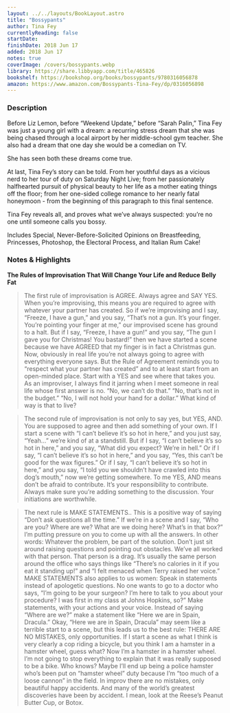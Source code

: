 ```yaml
---
layout: ../../layouts/BookLayout.astro
title: "Bossypants"
author: Tina Fey
currentlyReading: false
startDate: 
finishDate: 2018 Jun 17
added: 2018 Jun 17
notes: true
coverImage: /covers/bossypants.webp
library: https://share.libbyapp.com/title/465826
bookshelf: https://bookshop.org/books/bossypants/9780316056878
amazon: https://www.amazon.com/Bossypants-Tina-Fey/dp/0316056898
---
```


<ReadingTime
  startDate  = {frontmatter.startDate}
  finishDate = {frontmatter.finishDate}
/>

### Description
Before Liz Lemon, before “Weekend Update,” before “Sarah Palin,” Tina Fey was just a young girl with a dream: a recurring stress dream that she was being chased through a local airport by her middle-school gym teacher. She also had a dream that one day she would be a comedian on TV.

She has seen both these dreams come true.

At last, Tina Fey’s story can be told. From her youthful days as a vicious nerd to her tour of duty on Saturday Night Live; from her passionately halfhearted pursuit of physical beauty to her life as a mother eating things off the floor; from her one-sided college romance to her nearly fatal honeymoon - from the beginning of this paragraph to this final sentence.

Tina Fey reveals all, and proves what we’ve always suspected: you’re no one until someone calls you bossy.

Includes Special, Never-Before-Solicited Opinions on Breastfeeding, Princesses, Photoshop, the Electoral Process, and Italian Rum Cake!


### Notes & Highlights
**The Rules of Improvisation That Will Change Your Life and Reduce Belly Fat**
> The first rule of improvisation is AGREE. Always agree and SAY YES. When you’re improvising, this means you are required to agree with whatever your partner has created. So if we’re improvising and I say, “Freeze, I have a gun,” and you say, “That’s not a gun. It’s your finger. You’re pointing your finger at me,” our improvised scene has ground to a halt. But if I say, “Freeze, I have a gun!” and you say, “The gun I gave you for Christmas! You bastard!” then we have started a scene because we have AGREED that my finger is in fact a Christmas gun. Now, obviously in real life you’re not always going to agree with everything everyone says. But the Rule of Agreement reminds you to “respect what your partner has created” and to at least start from an open-minded place. Start with a YES and see where that takes you. As an improviser, I always find it jarring when I meet someone in real life whose first answer is no. “No, we can’t do that.” “No, that’s not in the budget.” “No, I will not hold your hand for a dollar.” What kind of way is that to live?

> The second rule of improvisation is not only to say yes, but YES, AND. You are supposed to agree and then add something of your own. If I start a scene with “I can’t believe it’s so hot in here,” and you just say, “Yeah…” we’re kind of at a standstill. But if I say, “I can’t believe it’s so hot in here,” and you say, “What did you expect? We’re in hell.” Or if I say, “I can’t believe it’s so hot in here,” and you say, “Yes, this can’t be good for the wax figures.” Or if I say, “I can’t believe it’s so hot in here,” and you say, “I told you we shouldn’t have crawled into this dog’s mouth,” now we’re getting somewhere. To me YES, AND means don’t be afraid to contribute. It’s your responsibility to contribute. Always make sure you’re adding something to the discussion. Your initiations are worthwhile.

> The next rule is MAKE STATEMENTS.. This is a positive way of saying “Don’t ask questions all the time.” If we’re in a scene and I say, “Who are you? Where are we? What are we doing here? What’s in that box?” I’m putting pressure on you to come up with all the answers. In other words: Whatever the problem, be part of the solution. Don’t just sit around raising questions and pointing out obstacles. We’ve all worked with that person. That person is a drag. It’s usually the same person around the office who says things like “There’s no calories in it if you eat it standing up!” and “I felt menaced when Terry raised her voice.” MAKE STATEMENTS also applies to us women: Speak in statements instead of apologetic questions. No one wants to go to a doctor who says, “I’m going to be your surgeon? I’m here to talk to you about your procedure? I was first in my class at Johns Hopkins, so?” Make statements, with your actions and your voice. Instead of saying “Where are we?” make a statement like “Here we are in Spain, Dracula.” Okay, “Here we are in Spain, Dracula” may seem like a terrible start to a scene, but this leads us to the best rule: THERE ARE NO MISTAKES, only opportunities. If I start a scene as what I think is very clearly a cop riding a bicycle, but you think I am a hamster in a hamster wheel, guess what? Now I’m a hamster in a hamster wheel. I’m not going to stop everything to explain that it was really supposed to be a bike. Who knows? Maybe I’ll end up being a police hamster who’s been put on “hamster wheel” duty because I’m “too much of a loose cannon” in the field. In improv there are no mistakes, only beautiful happy accidents. And many of the world’s greatest discoveries have been by accident. I mean, look at the Reese’s Peanut Butter Cup, or Botox.

<BuyBook
  library   = {frontmatter.library}
  bookshelf = {frontmatter.bookshelf}
  amazon    = {frontmatter.amazon}
/>
